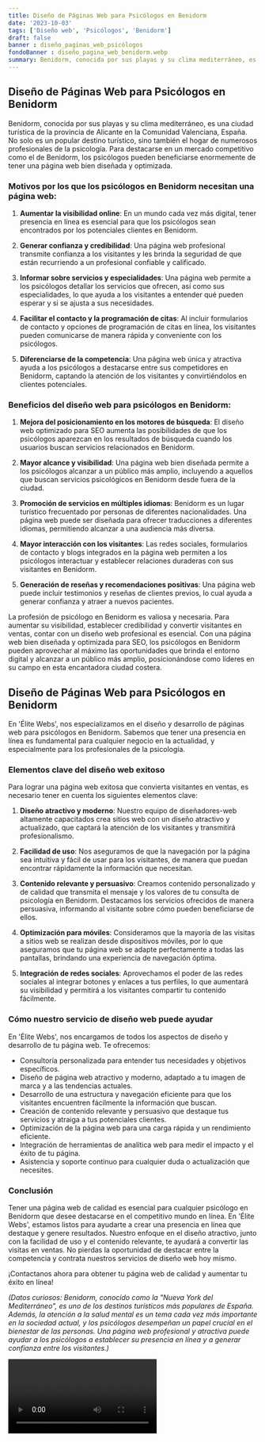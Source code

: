 ```yaml
---
title: Diseño de Páginas Web para Psicólogos en Benidorm
date: '2023-10-03'
tags: ['Diseño web', 'Psicólogos', 'Benidorm']
draft: false
banner : diseño_paginas_web_psicólogos
fondoBanner : diseño_pagina_web_benidorm.webp
summary: Benidorm, conocida por sus playas y su clima mediterráneo, es una ciudad turística de la provincia de Alicante en la Comunidad Valenciana, España. No solo es un popular destino turístico, sino también el hogar de numerosos profesionales de la psicología. Para destacarse en un mercado competitivo como el de Benidorm, los psicólogos pueden beneficiarse enormemente de tener una página web bien diseñada y optimizada.
---
```


## Diseño de Páginas Web para Psicólogos en Benidorm

Benidorm, conocida por sus playas y su clima mediterráneo, es una ciudad turística de la provincia de Alicante en la Comunidad Valenciana, España. No solo es un popular destino turístico, sino también el hogar de numerosos profesionales de la psicología. Para destacarse en un mercado competitivo como el de Benidorm, los psicólogos pueden beneficiarse enormemente de tener una página web bien diseñada y optimizada.

### Motivos por los que los psicólogos en Benidorm necesitan una página web:

1. **Aumentar la visibilidad online**: En un mundo cada vez más digital, tener presencia en línea es esencial para que los psicólogos sean encontrados por los potenciales clientes en Benidorm.

2. **Generar confianza y credibilidad**: Una página web profesional transmite confianza a los visitantes y les brinda la seguridad de que están recurriendo a un profesional confiable y calificado.

3. **Informar sobre servicios y especialidades**: Una página web permite a los psicólogos detallar los servicios que ofrecen, así como sus especialidades, lo que ayuda a los visitantes a entender qué pueden esperar y si se ajusta a sus necesidades.

4. **Facilitar el contacto y la programación de citas**: Al incluir formularios de contacto y opciones de programación de citas en línea, los visitantes pueden comunicarse de manera rápida y conveniente con los psicólogos.

5. **Diferenciarse de la competencia**: Una página web única y atractiva ayuda a los psicólogos a destacarse entre sus competidores en Benidorm, captando la atención de los visitantes y convirtiéndolos en clientes potenciales.

### Beneficios del diseño web para psicólogos en Benidorm:

1. **Mejora del posicionamiento en los motores de búsqueda**: El diseño web optimizado para SEO aumenta las posibilidades de que los psicólogos aparezcan en los resultados de búsqueda cuando los usuarios buscan servicios relacionados en Benidorm.

2. **Mayor alcance y visibilidad**: Una página web bien diseñada permite a los psicólogos alcanzar a un público más amplio, incluyendo a aquellos que buscan servicios psicológicos en Benidorm desde fuera de la ciudad.

3. **Promoción de servicios en múltiples idiomas**: Benidorm es un lugar turístico frecuentado por personas de diferentes nacionalidades. Una página web puede ser diseñada para ofrecer traducciones a diferentes idiomas, permitiendo alcanzar a una audiencia más diversa.

4. **Mayor interacción con los visitantes**: Las redes sociales, formularios de contacto y blogs integrados en la página web permiten a los psicólogos interactuar y establecer relaciones duraderas con sus visitantes en Benidorm.

5. **Generación de reseñas y recomendaciones positivas**: Una página web puede incluir testimonios y reseñas de clientes previos, lo cual ayuda a generar confianza y atraer a nuevos pacientes.

La profesión de psicólogo en Benidorm es valiosa y necesaria. Para aumentar su visibilidad, establecer credibilidad y convertir visitantes en ventas, contar con un diseño web profesional es esencial. Con una página web bien diseñada y optimizada para SEO, los psicólogos en Benidorm pueden aprovechar al máximo las oportunidades que brinda el entorno digital y alcanzar a un público más amplio, posicionándose como líderes en su campo en esta encantadora ciudad costera.

<GifSeo />

<Cta />

## Diseño de Páginas Web para Psicólogos en Benidorm

En 'Élite Webs', nos especializamos en el diseño y desarrollo de páginas web para psicólogos en Benidorm. Sabemos que tener una presencia en línea es fundamental para cualquier negocio en la actualidad, y especialmente para los profesionales de la psicología. 

### Elementos clave del diseño web exitoso

Para lograr una página web exitosa que convierta visitantes en ventas, es necesario tener en cuenta los siguientes elementos clave:

1. **Diseño atractivo y moderno**: Nuestro equipo de diseñadores-web altamente capacitados crea sitios web con un diseño atractivo y actualizado, que captará la atención de los visitantes y transmitirá profesionalismo.

2. **Facilidad de uso**: Nos aseguramos de que la navegación por la página sea intuitiva y fácil de usar para los visitantes, de manera que puedan encontrar rápidamente la información que necesitan.

3. **Contenido relevante y persuasivo**: Creamos contenido personalizado y de calidad que transmita el mensaje y los valores de tu consulta de psicología en Benidorm. Destacamos los servicios ofrecidos de manera persuasiva, informando al visitante sobre cómo pueden beneficiarse de ellos.

4. **Optimización para móviles**: Consideramos que la mayoría de las visitas a sitios web se realizan desde dispositivos móviles, por lo que aseguramos que tu página web se adapte perfectamente a todas las pantallas, brindando una experiencia de navegación óptima.

5. **Integración de redes sociales**: Aprovechamos el poder de las redes sociales al integrar botones y enlaces a tus perfiles, lo que aumentará su visibilidad y permitirá a los visitantes compartir tu contenido fácilmente.

### Cómo nuestro servicio de diseño web puede ayudar

En 'Élite Webs', nos encargamos de todos los aspectos de diseño y desarrollo de tu página web. Te ofrecemos:

- Consultoría personalizada para entender tus necesidades y objetivos específicos.
- Diseño de página web atractivo y moderno, adaptado a tu imagen de marca y a las tendencias actuales.
- Desarrollo de una estructura y navegación eficiente para que los visitantes encuentren fácilmente la información que buscan.
- Creación de contenido relevante y persuasivo que destaque tus servicios y atraiga a tus potenciales clientes.
- Optimización de la página web para una carga rápida y un rendimiento eficiente.
- Integración de herramientas de analítica web para medir el impacto y el éxito de tu página.
- Asistencia y soporte continuo para cualquier duda o actualización que necesites.

### Conclusión

Tener una página web de calidad es esencial para cualquier psicólogo en Benidorm que desee destacarse en el competitivo mundo en línea. En 'Élite Webs', estamos listos para ayudarte a crear una presencia en línea que destaque y genere resultados. Nuestro enfoque en el diseño atractivo, junto con la facilidad de uso y el contenido relevante, te ayudará a convertir las visitas en ventas. No pierdas la oportunidad de destacar entre la competencia y contrata nuestros servicios de diseño web hoy mismo.

¡Contactanos ahora para obtener tu página web de calidad y aumentar tu éxito en línea!

*(Datos curiosos: Benidorm, conocido como la "Nueva York del Mediterráneo", es uno de los destinos turísticos más populares de España. Además, la atención a la salud mental es un tema cada vez más importante en la sociedad actual, y los psicólogos desempeñan un papel crucial en el bienestar de las personas. Una página web profesional y atractiva puede ayudar a los psicólogos a establecer su presencia en línea y a generar confianza entre los visitantes.)*

<Video />

<CtaBot job='Psicólogos' city='Benidorm'/>

<Gmaps query='Benidorm+españa+maps' />